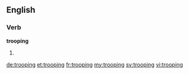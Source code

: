 ==English==

===Verb===
'''trooping'''

# {{present participle of|troop}}

[[de:trooping]]
[[et:trooping]]
[[fr:trooping]]
[[my:trooping]]
[[sv:trooping]]
[[vi:trooping]]